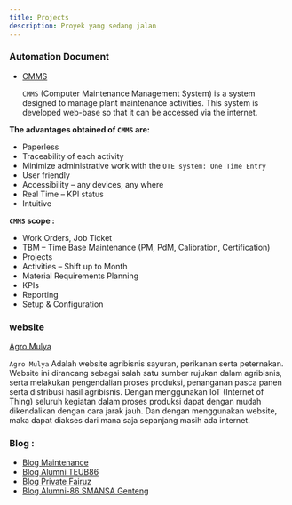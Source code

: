 ```yaml
---
title: Projects
description: Proyek yang sedang jalan
---
```


### Automation Document

- [CMMS](https://cmms-nextjs.vercel.app/)

  `CMMS` (Computer Maintenance Management System) is a system designed to manage plant maintenance activities. This system is developed web-base so that it can be accessed via the internet.

**The advantages obtained of `CMMS` are:**

- Paperless
- Traceability of each activity
- Minimize administrative work with the `OTE system: One Time Entry`
- User friendly
- Accessibility – any devices, any where
- Real Time – KPI status
- Intuitive

**`CMMS` scope :**

- Work Orders, Job Ticket
- TBM – Time Base Maintenance (PM, PdM, Calibration, Certification)
- Projects
- Activities – Shift up to Month
- Material Requirements Planning
- KPIs
- Reporting
- Setup & Configuration

### website

[Agro Mulya](https://agro-mulya.vercel.app/)

`Agro Mulya` Adalah website agribisnis sayuran, perikanan serta peternakan. Website ini dirancang sebagai salah satu sumber rujukan dalam agribisnis, serta melakukan pengendalian proses produksi, penanganan pasca panen serta distribusi hasil agribisnis. Dengan menggunakan IoT (Internet of Thing) seluruh kegiatan dalam proses produksi dapat dengan mudah dikendalikan dengan cara jarak jauh. Dan dengan menggunakan website, maka dapat diakses dari mana saja sepanjang masih ada internet.

### Blog :

- [Blog Maintenance](https://mntc-blog.netlify.app/)
- [Blog Alumni TEUB86](https://teub86.netlify.app/)
- [Blog Private Fairuz](https://fairuz17.netlify.app/)
- [Blog Alumni-86 SMANSA Genteng](https://smansa-gtg-86.netlify.app/)
